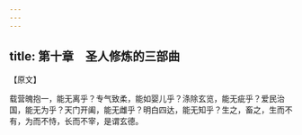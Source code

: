```yaml
---
---
---
```

title: 第十章　圣人修炼的三部曲
---




【原文】

载营魄抱一，能无离乎？专气致柔，能如婴儿乎？涤除玄览，能无疵乎？爱民治国，能无为乎？天门开阖，能无雌乎？明白四达，能无知乎？生之，畜之，生而不有，为而不恃，长而不宰，是谓玄德。